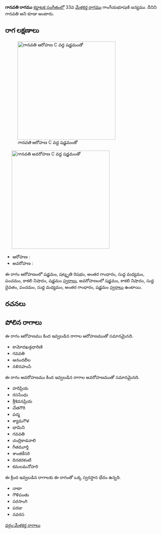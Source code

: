 {{Infobox ragam
	| name          	= గానవతి
	| synonym	    	= గానవతి
	| mela          	= 
	| chakra        	= 
	| janaka        	= 
	| type          	= షడవ
	| arohanam      	= {{svaraC|S|R3|G3|M1|P|N3|S'}} 
	| avarohanam    	= {{svaraC|S'|N3|D1|P|M1|G3|S}}
	| jeeva         	=
	| chhaya        	=
	| nyasa         	=
	| vishesha      	= 
	| equivalent  		= 
}}
{{కర్ణాటక సంగీత రాగాలు}}
'''గానవతి రాగము''' [[కర్ణాటక సంగీతం]]లో 33వ [[మేళకర్త రాగము]] గాంగేయభూషణి జన్యము. దీనిని గానవతి అని కూడా అంటారు.


==రాగ లక్షణాలు==
[[Image:ganavati_ar_kb2wiki.png|thumb|right|316px|''గానవతి'' ఆరోహణ C వద్ద షడ్జమంతో]]
	[[Image:ganavati_av_kb2wiki.png|thumb|right|316px|''గానవతి'' అవరోహణ C వద్ద షడ్జమంతో]]

* ఆరోహణ : {{svaraC|S|R3|G3|M1|P|N3|S'}} 
* అవరోహణ : {{svaraC|S'|N3|D1|P|M1|G3|S}}

ఈ రాగం ఆరోహణంలో షడ్జమం, షట్శృతి రిషభం, అంతర గాంధారం, సుద్ద మధ్యమం, పంచమం, కాకలి  నిషాదం, షడ్జమం [[స్వరాలు]], అవరోహణంలో షడ్జమం, కాకలి  నిషాదం, సుద్ద దైవతం, పంచమం, సుద్ద మధ్యమం, అంతర గాంధారం, షడ్జమం [[స్వరాలు]] ఉంటాయి.

==రచనలు==



==పోలిన రాగాలు==
ఈ రాగం ఆరోహణము కింద ఇవ్వబడిన రాగాల ఆరోహణముతో సమానమైనది.
*  కామోదఖడ్గధారిణి
*  గవవతి
* ఆనందలీల
* నళినహంసి

ఈ రాగం అవరోహణము కింద ఇవ్వబడిన రాగాల అవరోహణముతో సమానమైనది.
* హరిప్రియ
* రససింధు
* శ్రీశివనప్రియ
* చేతగౌరి
* పద్మ
* శ్యామగౌళ
* భామిని
*  గవవతి
* చంద్రికాడవాలి
* గీతమూర్తి
* శాంతకేసరి
* దినకరకంటి
* కమలమనోహరి

ఈ క్రింద ఇవ్వబడిన రాగాలకు ఈ రాగంతో ఒక్క స్వరస్థాన భేదం ఉన్నది.
* నాటా
* గౌళిపంతు
* సరసాంగి
* పరజు
* నవరస



[[వర్గం:మేళకర్త రాగాలు]]